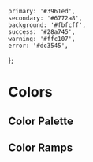 
	primary: '#3961ed',
	secondary: '#6772a8',
	background: '#fbfcff',
	success: '#28a745',
	warning: '#ffc107',
	error: '#dc3545',
};

# Colors

## Color Palette

<ColorPalette>
	<ColorItem title="Light" colors={light} />
</ColorPalette>

## Color Ramps

<ColorPalette>
	<ColorItem
		title="Primary"
		subtitle="--color-primary-xxx"
		colors={{
			100: '#030b26',
			200: '#071a5a',
			300: '#0b2a8e',
			400: '#1039c1',
			500: '#1d4ded',
			600: '#5076f1',
			700: '#809bf5',
			800: '#afc0f8',
			900: '#dee6fc',
			1000: '#fafbff',
		}}
	/>
	<ColorItem
		title="Secondary"
		subtitle="--color-secondary-xxx"
		colors={{
			100: '#181b2a',
			200: '#2b304a',
			300: '#3d456b',
			400: '#505a8b',
			500: '#6772a8',
			600: '#8790ba',
			700: '#a8aecd',
			800: '#c8ccdf',
			900: '#e8eaf2',
			1000: '#fcfcfd',
		}}
	/>
	<ColorItem
		title="Background"
		subtitle="--color-background-xxx"
		colors={{
			100: '#809fff',
			200: '#8fabff',
			300: '#9eb6ff',
			400: '#adc2ff',
			500: '#bdcdff',
			600: '#ccd9ff',
			700: '#dbe4ff',
			800: '#ebf0ff',
			900: '#f5f7ff',
			1000: '#fafbff',
			1100: '#ffffff',
		}}
	/>
	<ColorItem
		title="Success"
		subtitle="--color-success-xxx"
		colors={{
			100: '#0b2d13',
			200: '#155624',
			300: '#1f7f35',
			400: '#29a847',
			500: '#36ce59',
			600: '#5fd87b',
			700: '#88e29d',
			800: '#b1ecbf',
			900: '#daf6e1',
			1000: '#fbfefc',
		}}
	/>
	<ColorItem
		title="Warning"
		subtitle="--color-warning-xxx"
		colors={{
			100: '#382a00',
			200: '#6b5000',
			300: '#9e7700',
			400: '#d19d00',
			500: '#ffc105',
			600: '#ffcd38',
			700: '#ffda6b',
			800: '#ffe79e',
			900: '#fff4d1',
			1000: '#fffefa',
		}}
	/>
	<ColorItem
		title="Error"
		subtitle="--color-error-xxx"
		colors={{
			100: '#3d0b10',
			200: '#68121b',
			300: '#931a26',
			400: '#bf2231',
			500: '#dc3848',
			600: '#e36370',
			700: '#eb8e98',
			800: '#f3babf',
			900: '#fae5e7',
			1000: '#fefbfb',
		}}
	/>
</ColorPalette>
